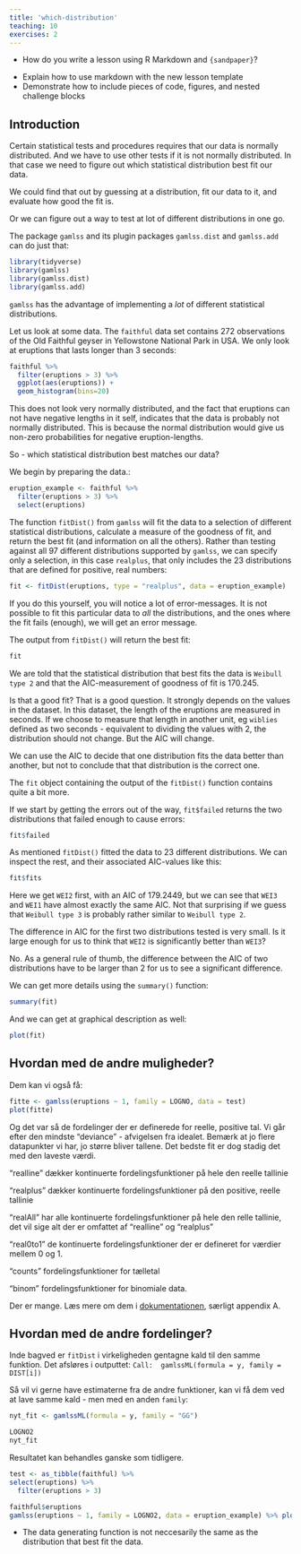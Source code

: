 ```yaml
---
title: 'which-distribution'
teaching: 10
exercises: 2
---
```


:::::::::::::::::::::::::::::::::::::: questions 

- How do you write a lesson using R Markdown and `{sandpaper}`?

::::::::::::::::::::::::::::::::::::::::::::::::

::::::::::::::::::::::::::::::::::::: objectives

- Explain how to use markdown with the new lesson template
- Demonstrate how to include pieces of code, figures, and nested challenge blocks

::::::::::::::::::::::::::::::::::::::::::::::::

## Introduction

Certain statistical tests and procedures requires that our data
is normally distributed. And we have to use other tests if it is
not normally distributed. In that case we need to figure out which
statistical distribution best fit our data.

We could find that out by guessing at a distribution, fit our data
to it, and evaluate how good the fit is.

Or we can figure out a way to test at lot of different distributions
in one go.

The package `gamlss` and its plugin packages `gamlss.dist` and `gamlss.add`
can do just that:


```r
library(tidyverse)
library(gamlss)
library(gamlss.dist)
library(gamlss.add)
```

`gamlss` has the advantage of implementing a _lot_ of different statistical 
distributions.

Let us look at some data. The `faithful` data set contains 272 observations of
the Old Faithful geyser in Yellowstone National Park in USA. We only look at 
eruptions that lasts longer than 3 seconds:


```r
faithful %>% 
  filter(eruptions > 3) %>% 
  ggplot(aes(eruptions)) +
  geom_histogram(bins=20)
```
This does not look very normally distributed, and the fact that eruptions can not
have negative lengths in it self, indicates that the data is probably not normally
distributed. This is because the normal distribution would give us non-zero 
probabilities for negative eruption-lengths.

So - which statistical distribution best matches our data?

We begin by preparing the data.:

```r
eruption_example <- faithful %>% 
  filter(eruptions > 3) %>% 
  select(eruptions)
```

The function `fitDist()` from `gamlss` will fit the data to a selection of different
statistical distributions, calculate a measure of the goodness of fit, and return
the best fit (and information on all the others). Rather than testing against all 
97 different distributions supported by `gamlss`, we can specify only a selection,
in this case `realplus`, that only includes the 23 distributions that are defined
for positive, real numbers:


```r
fit <- fitDist(eruptions, type = "realplus", data = eruption_example)
```
If you do this yourself, you will notice a lot of error-messages. It is not 
possible to fit this particular data to _all_ the distributions, and the ones
where the fit fails (enough), we will get an error message.

The output from `fitDist()` will return the best fit:

```r
fit
```
We are told that the statistical distribution that best fits the data is
`Weibull type 2` and that the AIC-measurement of goodness of fit is 170.245.

:::: callout
Is that a good fit? That is a good question. It strongly depends on the 
values in the dataset. In this dataset, the length of the eruptions are 
measured in seconds. If we choose to measure that length in another unit, eg
`wiblies` defined as two seconds - equivalent to dividing the values with 2,
the distribution should not change. But the AIC will change.

We can use the AIC to decide that one distribution fits the data better than 
another, but not to conclude that that distribution is the correct one.
::::

The `fit` object containing the output of the `fitDist()` function contains 
quite a bit more.

If we start by getting the errors out of the way, `fit$failed` returns the 
two distributions that failed enough to cause errors:

```r
fit$failed
```
As mentioned `fitDist()` fitted the data to 23 different distributions. We can
inspect the rest, and their associated AIC-values like this:

```r
fit$fits
```
Here we get `WEI2` first, with an AIC of 179.2449, but we can see that `WEI3` and
`WEI1` have almost exactly the same AIC. Not that surprising if we guess that 
`Weibull type 3` is probably rather similar to `Weibull type 2`. 

The difference in AIC for the first two distributions tested is very small. Is it
large enough for us to think that `WEI2` is significantly better than `WEI3`?

No. As a general rule of thumb, the difference between the AIC of two distributions
have to be larger than 2 for us to see a significant difference.

We can get more details using the `summary()` function:
```r
summary(fit)
```
And we can get at graphical description as well:

```r
plot(fit)
```

## Hvordan med de andre muligheder?

Dem kan vi også få: 



```r

fitte <- gamlss(eruptions ~ 1, family = LOGNO, data = test)
plot(fitte)
```
Og det var så de fordelinger der er definerede for reelle, positive tal. Vi går efter den mindste "deviance" - afvigelsen fra idealet. Bemærk at jo flere datapunkter vi har, jo større bliver tallene. Det bedste fit er dog stadig det med den laveste værdi.

"realline" dækker kontinuerte fordelingsfunktioner på hele den reelle tallinie

"realplus" dækker kontinuerte fordelingsfunktioner på den positive, reelle tallinie

"realAll" har alle kontinuerte fordelingsfunktioner på hele den relle tallinie, det vil sige alt der er omfattet af "realline" og "realplus"

"real0to1" de kontinuerte fordelingsfunktioner der er defineret for værdier mellem 0 og 1.

"counts" fordelingsfunktioner for tælletal

"binom" fordelingsfunktioner for binomiale data.

Der er mange. Læs mere om dem i [dokumentationen](https://www.gamlss.com/wp-content/uploads/2013/01/gamlss-manual.pdf), særligt appendix A.
   
## Hvordan med de andre fordelinger?

Inde bagved er `fitDist` i virkeligheden gentagne kald til den samme funktion.
Det afsløres i outputtet:
`Call:  gamlssML(formula = y, family = DIST[i])` 

Så vil vi gerne have estimaterne fra de andre funktioner, kan vi få dem ved
at lave samme kald - men med en anden `family`:
```r
nyt_fit <- gamlssML(formula = y, family = "GG")

LOGNO2    
nyt_fit
```
Resultatet kan behandles ganske som tidligere.

```r
test <- as_tibble(faithful) %>% 
select(eruptions) %>% 
  filter(eruptions > 3)

faithful$eruptions
gamlss(eruptions ~ 1, family = LOGNO2, data = eruption_example) %>% plot()
```


::::::::::::::::::::::::::::::::::::: keypoints 

- The data generating function is not neccesarily the same as the distribution that best fit the data.


::::::::::::::::::::::::::::::::::::::::::::::::

